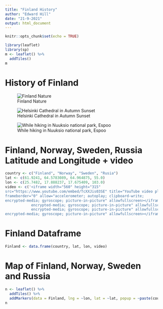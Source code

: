 ```yaml
---
title: "Finland History"
author: "Edward Hill"
date: "21-9-2021"
output: html_document
---
```


```r
knitr::opts_chunk$set(echo = TRUE)
```

```r
library(leaflet)
library(sp)
m <- leaflet() %>% 
  addTiles()
m
```

# History of Finland

![Finland Nature](https://images.unsplash.com/photo-1610963196817-7d1415647029?ixid=MnwxMjA3fDB8MHxwaG90by1wYWdlfHx8fGVufDB8fHx8&ixlib=rb-1.2.1&auto=format&fit=crop&w=1470&q=80)

![Helsinki Cathedral in Autumn Sunset](https://images.unsplash.com/photo-1538332576228-eb5b4c4de6f5?ixid=MnwxMjA3fDB8MHxwaG90by1wYWdlfHx8fGVufDB8fHx8&ixlib=rb-1.2.1&auto=format&fit=crop&w=1470&q=80)

![While hiking in Nuuksio national park, Espoo](https://images.unsplash.com/photo-1590229495328-308b8f920a21?ixid=MnwxMjA3fDB8MHxwaG90by1wYWdlfHx8fGVufDB8fHx8&ixlib=rb-1.2.1&auto=format&fit=crop&w=1075&q=80)

# Finland, Norway, Sweden, Russia Latitude and Longitude + video

```r
country <- c("Finland", "Norway", "Sweden", "Rusia")
lat <- c(61.9241, 64.5783089, 64.964875, 55.0)
lon <- c(25.7482, 17.888237, 17.675409, 103.0)
video <- c('<iframe width="560" height="315" 
src="https://www.youtube.com/embed/TcXXJis03SE" title="YouTube video player" 
frameborder="0" allow="accelerometer; autoplay; clipboard-write; 
encrypted-media; gyroscope; picture-in-picture" allowfullscreen></iframe>','<iframe width="560" height="315" src="https://www.youtube.com/embed/cntxv3w_xyE" title="YouTube video player" frameborder="0" allow="accelerometer; autoplay; clipboard-write; 
            encrypted-media; gyroscope; picture-in-picture" allowfullscreen></iframe>', '<iframe width="560" height="315" src="https://www.youtube.com/embed/YiXCg0lzIww" title="YouTube video player" frameborder="0" allow="accelerometer; autoplay; clipboard-write; 
            encrypted-media; gyroscope; picture-in-picture" allowfullscreen></iframe>', '<iframe width="560" height="315" src="https://www.youtube.com/embed/Y4cXIyyc-L0" title="YouTube video player" frameborder="0" allow="accelerometer; autoplay; clipboard-write; 
encrypted-media; gyroscope; picture-in-picture" allowfullscreen></iframe>')

```

# Finland Dataframe

```r
Finland <- data.frame(country, lat, lon, video)
```


# Map of Finland, Norway, Sweden and Russia

```r
n <- leaflet() %>% 
  addTiles() %>% 
  addMarkers(data = Finland, lng = ~lon, lat = ~lat, popup = ~paste(country, video))
n
```

